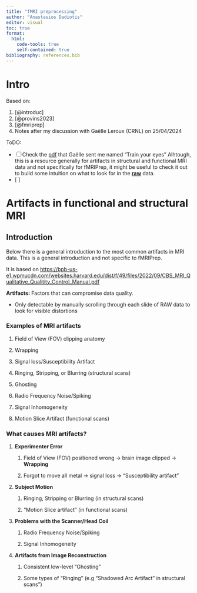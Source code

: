 ```yaml
---
title: "fMRI preprocessing"
author: "Anastasios Dadiotis"
editor: visual
toc: true
format:
  html:
    code-tools: true
    self-contained: true
bibliography: references.bib
---
```


# Intro

Based on:

1.  [@introduc]
2.  [@provins2023]
3.  [@fmriprep]
4.  Notes after my discussion with Gaëlle Leroux (CRNL) on 25/04/2024

ToDO:

-   [ ] Check the [pdf](https://bpb-us-e1.wpmucdn.com/websites.harvard.edu/dist/f/49/files/2022/09/CBS_MRI_Qualitative_Qualitity_Control_Manual.pdf) that Gaëlle sent me named "Train your eyes" Alhtough, this is a resource generally for artifacts in structural and functional MRI data and not specifically for fMRIPrep, it might be useful to check it out to build some intuition on what to look for in the [**raw**]{.underline} data.
-   \[ \]

# Artifacts in functional and structural MRI

## Introduction

Below there is a general introduction to the most common artifacts in MRI data. This is a general introduction and not specific to fMRIPrep.

It is based on <https://bpb-us-e1.wpmucdn.com/websites.harvard.edu/dist/f/49/files/2022/09/CBS_MRI_Qualitative_Qualitity_Control_Manual.pdf>

**Artifacts:** Factors that can compromise data quality.

-   Only detectable by manually scrolling through each slide of RAW data to look for visible distortions

### Examples of MRI artifacts

1.  Field of View (FOV) clipping anatomy

2.  Wrapping

3.  Signal loss/Susceptibility Artifact

4.  Ringing, Stripping, or Blurring (structural scans)

5.  Ghosting

6.  Radio Frequency Noise/Spiking

7.  Signal Inhomogeneity

8.  Motion Slice Artifact (functional scans)

### What causes MRI artifacts?

1.  **Experimenter Error**

    1.  Field of View (FOV) positioned wrong -\> brain image clipped -\> **Wrapping**

    2.  Forgot to move all metal -\> signal loss -\> "Susceptibility artifact"

2.  **Subject Motion**

    1.  Ringing, Stripping or Blurring (in structural scans)

    2.  "Motion Slice artifact" (in functional scans)

3.  **Problems with the Scanner/Head Coil**

    1.  Radio Frequency Noise/Spiking

    2.  Signal Inhomogeneity

4.  **Artifacts from Image Reconstruction**

    1.  Consistent low-level "Ghosting"

    2.  Some types of "Ringing" (e.g "Shadowed Arc Artifact" in structural scans")
